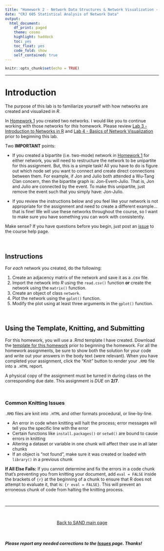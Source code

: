 ```yaml
---
title: "Homework 2 - Network Data Structures & Network Visualization - INSTRUCTIONS"
date: "CRJ 605 Statistical Analysis of Network Data"
output: 
  html_document:
    df_print: paged
    theme: cosmo
    highlight: haddock
    toc: yes
    toc_float: yes
    code_fold: show
    self_contained: true
---
```


<style>
body {
text-align: left}
</style>

```r
knitr::opts_chunk$set(echo = TRUE)
```

----

# Introduction

The purpose of this lab is to familiarize yourself with how networks are created and visualized in *R*.  

In [Homework 1](../hmwk/hmwk-01-instructions.html) you created two networks. I would like you to continue working with those networks for *this* homework. Please review [Lab 3 - Introduction to Networks in R](../labs/lab-03-network-data.html) and [Lab 4 - Basics of Network Visualization](../labs/lab-04-description-visualization.html) prior to beginning this lab.  

Two **IMPORTANT** points:  

  + If you created a bipartite (i.e. two-mode) network in [Homework 1](../hmwk/hmwk-01-instructions.html) for either network, you will need to restructure the network to be unipartite for this assignment. But, this is a simple task! All you have to do is figure out which node set you want to connect and create direct connections between them. For example, if Jon and Julio both attended a Wu-Tang Clan concern, then the bipartite graph is: Jon-Event-Julio. That is, Jon and Julio are connected by the event. To make this unipartite, just remove the event such that you simply have: Jon-Julio.   
  
  + If you review the instructions below and you feel like your network is not appropriate for the assignment and need to create a different example...that is fine! We will use these networks throughout the course, so I want to make sure you have something you can work with consistently.

Make sense? If you have questions before you begin, just post an [issue](https://github.com/jacobtnyoung/SAND/issues/new) to the course help page.

<br>

## Instructions

For *each* network you created, do the following:  

1. Create an adjacency matrix of the network and save it as a .csv file.
2. Import the network into *R* using the `read.csv()` function **or** create the network using the `matrix()` function.
3. Create an object of class `network`. 
4. Plot the network using the `gplot()` function.    
5. Modify the plot using at least three arguments in the `gplot()` function.  

<br>

## Using the Template, Knitting, and Submitting

For this homework, you will use a .Rmd template I have created. Download the [template for this homework](../hmwk/templates/hmwk-02-template.zip?raw=true) prior to beginning the homework. For all the homework assignments, be sure to show both the solution for your code and write out your answers in the body text (were relevant). When you have completed your assignment, click the "Knit" button to render your `.RMD` file into a `.HTML` report. 

A physical copy of the assignment must be turned in during class on the corresponding due date. This assignment is *DUE* on **2/7**.

<br>

### Common Knitting Issues

`.RMD` files are knit into `.HTML` and other formats procedural, or line-by-line.

* An error in code when knitting will halt the process; error messages will tell you the specific line with the error
* Certain functions like `install.packages()` or `setwd()` are bound to cause errors in knitting 
* Altering a dataset or variable in one chunk will affect their use in all later chunks
* If an object is "not found", make sure it was created or loaded with `library()` in a previous chunk

**If All Else Fails:** If you cannot determine and fix the errors in a code chunk that's preventing you from knitting your document, add `eval = FALSE` inside the brackets of `{r}` at the beginning of a chunk to ensure that R does not attempt to evaluate it, that is: `{r eval = FALSE}`. This will prevent an erroneous chunk of code from halting the knitting process.  

<br>

____

<br>

<p align="center"> [Back to SAND main page](https://jacobtnyoung.github.io/SAND/) </p>

<br>

##### ***Please*** report any needed corrections to the [Issues](https://github.com/jacobtnyoung/SAND/issues/new) page. Thanks!

<br>
<br>
